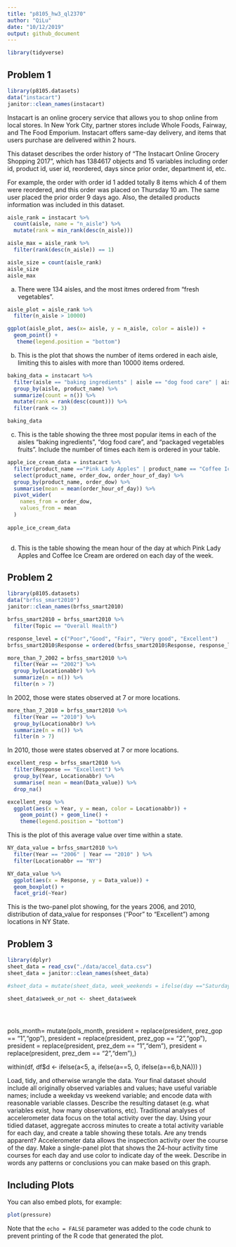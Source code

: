 ```yaml
---
title: "p8105_hw3_ql2370"
author: "QiLu"
date: "10/12/2019"
output: github_document
---
```


```r
library(tidyverse)
```


## Problem 1

```r
library(p8105.datasets)
data("instacart")
janitor::clean_names(instacart)
```

Instacart is an online grocery service that allows you to shop online from local stores. In New York City, partner stores include Whole Foods, Fairway, and The Food Emporium. Instacart offers same-day delivery, and items that users purchase are delivered within 2 hours.
  
This dataset describes the order history of  “The Instacart Online Grocery Shopping 2017”, which has 1384617 objects and 15 variables including order id, product id, user id, reordered, days since prior order, department id, etc.  
  
For example, the order with order id 1 added totally 8 items which 4 of them were reordered, and this order was placed on Thursday 10 am. The same user placed the prior order 9 days ago. Also, the detailed products information was included in this dataset.


```r

aisle_rank = instacart %>%
  count(aisle, name = "n_aisle") %>% 
  mutate(rank = min_rank(desc(n_aisle)))

aisle_max = aisle_rank %>% 
  filter(rank(desc(n_aisle)) == 1)

aisle_size = count(aisle_rank)
aisle_size
aisle_max
```
  
  a) There were 134 aisles, and the most itmes ordered from "fresh vegetables".
  
```r

aisle_plot = aisle_rank %>% 
  filter(n_aisle > 10000)

ggplot(aisle_plot, aes(x= aisle, y = n_aisle, color = aisle)) + 
  geom_point() +
   theme(legend.position = "bottom")
```
  
  b) This is the plot that shows the number of items ordered in each aisle, limiting this to aisles with more than 10000 items ordered.



```r
baking_data = instacart %>% 
  filter(aisle == "baking ingredients" | aisle == "dog food care" | aisle == "packaged vegetables fruits") %>% 
  group_by(aisle, product_name) %>% 
  summarize(count = n()) %>% 
  mutate(rank = rank(desc(count))) %>% 
  filter(rank <= 3)

baking_data

```
  
  c) This is the table showing the three most popular items in each of the aisles “baking ingredients”, “dog food care”, and “packaged vegetables fruits”. Include the number of times each item is ordered in your table.
  
  
```r
apple_ice_cream_data = instacart %>% 
  filter(product_name =="Pink Lady Apples" | product_name == "Coffee Ice Cream") %>% 
  select(product_name, order_dow, order_hour_of_day) %>% 
  group_by(product_name, order_dow) %>% 
  summarise(mean = mean(order_hour_of_day)) %>% 
  pivot_wider(
    names_from = order_dow,
    values_from = mean
  )
  
apple_ice_cream_data
  
```
  
  d) This is the table showing the mean hour of the day at which Pink Lady Apples and Coffee Ice Cream are ordered on each day of the week.
  
  
  
## Problem 2
```r
library(p8105.datasets)
data("brfss_smart2010")
janitor::clean_names(brfss_smart2010)

brfss_smart2010 = brfss_smart2010 %>% 
  filter(Topic == "Overall Health")

response_level = c("Poor","Good", "Fair", "Very good", "Excellent")
brfss_smart2010$Response = ordered(brfss_smart2010$Response, response_level)
```

```r
more_than_7_2002 = brfss_smart2010 %>% 
  filter(Year == "2002") %>% 
  group_by(Locationabbr) %>% 
  summarize(n = n()) %>% 
  filter(n > 7)
```
In 2002, those were states observed at 7 or more locations.
  
```r
more_than_7_2010 = brfss_smart2010 %>% 
  filter(Year == "2010") %>% 
  group_by(Locationabbr) %>% 
  summarize(n = n()) %>% 
  filter(n > 7)
```
In 2010, those were states observed at 7 or more locations.

```r
excellent_resp = brfss_smart2010 %>% 
  filter(Response == "Excellent") %>% 
  group_by(Year, Locationabbr) %>% 
  summarise( mean = mean(Data_value)) %>% 
  drop_na()

excellent_resp %>% 
  ggplot(aes(x = Year, y = mean, color = Locationabbr)) + 
    geom_point() + geom_line() + 
    theme(legend.position = "bottom")
```
  
  
This is the plot of this average value over time within a state.
  
```r
NY_data_value = brfss_smart2010 %>% 
  filter(Year == "2006" | Year == "2010" ) %>% 
  filter(Locationabbr == "NY") 

NY_data_value %>% 
  ggplot(aes(x = Response, y = Data_value)) +
  geom_boxplot() +
  facet_grid(~Year)
```
This is the two-panel plot showing, for the years 2006, and 2010, distribution of data_value for responses (“Poor” to “Excellent”) among locations in NY State.
  
  
  
## Problem 3
```r
library(dplyr)
sheet_data = read_csv("./data/accel_data.csv")
sheet_data = janitor::clean_names(sheet_data)

#sheet_data = mutate(sheet_data, week_weekends = ifelse(day =="Saturday" | day == "Sunday", 1, 0))

sheet_data$week_or_not <- sheet_data$week


        


```
pols_month= mutate(pols_month, 
       president = replace(president, prez_gop == "1","gop"),
       president = replace(president, prez_gop == "2","gop"),
        president = replace(president, prez_dem == "1","dem"),
       president = replace(president, prez_dem == "2","dem"),)


within(df, df$d <- ifelse(a<5, a, 
                        ifelse(a==5, 0,
                               ifelse(a==6,b,NA))) ) 


Load, tidy, and otherwise wrangle the data. Your final dataset should include all originally observed variables and values; have useful variable names; include a weekday vs weekend variable; and encode data with reasonable variable classes. Describe the resulting dataset (e.g. what variables exist, how many observations, etc).
Traditional analyses of accelerometer data focus on the total activity over the day. Using your tidied dataset, aggregate accross minutes to create a total activity variable for each day, and create a table showing these totals. Are any trends apparent?
Accelerometer data allows the inspection activity over the course of the day. Make a single-panel plot that shows the 24-hour activity time courses for each day and use color to indicate day of the week. Describe in words any patterns or conclusions you can make based on this graph.





## Including Plots

You can also embed plots, for example:

```r
plot(pressure)
```

Note that the `echo = FALSE` parameter was added to the code chunk to prevent printing of the R code that generated the plot.
